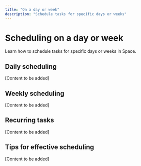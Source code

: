 ```yaml
---
title: "On a day or week"
description: "Schedule tasks for specific days or weeks"
---
```


# Scheduling on a day or week

Learn how to schedule tasks for specific days or weeks in Space.

## Daily scheduling

[Content to be added]

## Weekly scheduling

[Content to be added]

## Recurring tasks

[Content to be added]

## Tips for effective scheduling

[Content to be added]